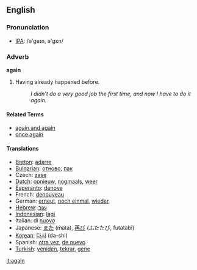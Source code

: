 ==English==
=== Pronunciation ===
*[[w:IPA|IPA]]: /ə'geɪn, ə'gɛn/

===Adverb===
'''again'''

# Having already happened before.
#: ''I didn't do a very good job the first time, and now I have to do it again.''

====Related Terms====
*[[again and again]]
*[[once again]]

====Translations====
*[[Breton]]: [[adarre]]
*[[Bulgarian]]: [[отново]], [[пак]]
*Czech: [[zase]]
*[[Dutch]]: [[opnieuw]], [[nogmaals]], [[weer]]
*[[Esperanto]]: [[denove]]
*French: [[denouveau]]
*German: [[erneut]], [[noch einmal]], [[wieder]]
*[[Hebrew]]: [[שוב]]
*[[Indonesian]]: [[lagi]]
*Italian: di [[nuovo]]
*Japanese: [[また]] (mata), [[再び]] (ふたたび, futatabi)
*[[Korean]]: [[다시]] (da-shi)
*Spanish: [[otra vez]], [[de nuevo]]
*[[Turkish]]: [[yeniden]], [[tekrar]], [[gene]]

[[it:again]]
